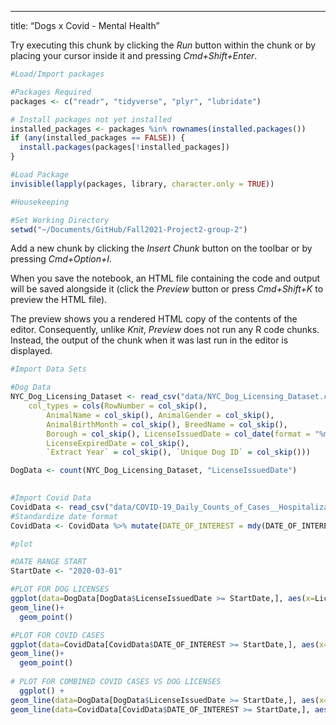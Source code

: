 ---
title: "Dogs x Covid - Mental Health"

Try executing this chunk by clicking the *Run* button within the chunk or by placing your cursor inside it and pressing *Cmd+Shift+Enter*. 

```r
#Load/Import packages

#Packages Required
packages <- c("readr", "tidyverse", "plyr", "lubridate")

# Install packages not yet installed
installed_packages <- packages %in% rownames(installed.packages())
if (any(installed_packages == FALSE)) {
  install.packages(packages[!installed_packages])
}

#Load Package
invisible(lapply(packages, library, character.only = TRUE))
```


```r
#Housekeeping

#Set Working Directory
setwd("~/Documents/GitHub/Fall2021-Project2-group-2")
```

Add a new chunk by clicking the *Insert Chunk* button on the toolbar or by pressing *Cmd+Option+I*.

When you save the notebook, an HTML file containing the code and output will be saved alongside it (click the *Preview* button or press *Cmd+Shift+K* to preview the HTML file). 

The preview shows you a rendered HTML copy of the contents of the editor. Consequently, unlike *Knit*, *Preview* does not run any R code chunks. Instead, the output of the chunk when it was last run in the editor is displayed.

```r
#Import Data Sets

#Dog Data
NYC_Dog_Licensing_Dataset <- read_csv("data/NYC_Dog_Licensing_Dataset.csv", 
    col_types = cols(RowNumber = col_skip(), 
        AnimalName = col_skip(), AnimalGender = col_skip(), 
        AnimalBirthMonth = col_skip(), BreedName = col_skip(), 
        Borough = col_skip(), LicenseIssuedDate = col_date(format = "%m/%d/%Y"), 
        LicenseExpiredDate = col_skip(), 
        `Extract Year` = col_skip(), `Unique Dog ID` = col_skip()))

DogData <- count(NYC_Dog_Licensing_Dataset, "LicenseIssuedDate")

        
#Import Covid Data
CovidData <- read_csv("data/COVID-19_Daily_Counts_of_Cases__Hospitalizations__and_Deaths.csv")
#Standardize date format
CovidData <- CovidData %>% mutate(DATE_OF_INTEREST = mdy(DATE_OF_INTEREST))

```
```r
#plot

#DATE RANGE START
StartDate <- "2020-03-01"

#PLOT FOR DOG LICENSES
ggplot(data=DogData[DogData$LicenseIssuedDate >= StartDate,], aes(x=LicenseIssuedDate,y=freq, group=1)) + 
geom_line()+
  geom_point()

#PLOT FOR COVID CASES
ggplot(data=CovidData[CovidData$DATE_OF_INTEREST >= StartDate,], aes(x=DATE_OF_INTEREST,y=CASE_COUNT, group=1)) + 
geom_line()+
  geom_point()
  
# PLOT FOR COMBINED COVID CASES VS DOG LICENSES
  ggplot() + 
geom_line(data=DogData[DogData$LicenseIssuedDate >= StartDate,], aes(x=LicenseIssuedDate,y=freq), color='green') + 
geom_line(data=CovidData[CovidData$DATE_OF_INTEREST >= StartDate,], aes(x=DATE_OF_INTEREST,y=CASE_COUNT), color='red')
  
```


